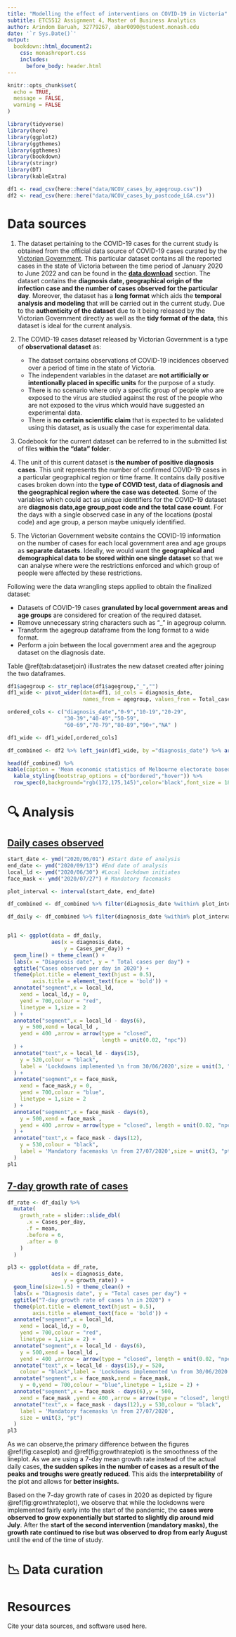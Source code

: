 ```yaml
---
title: "Modelling the effect of interventions on COVID-19 in Victoria"
subtitle: ETC5512 Assignment 4, Master of Business Analytics
author: Arindom Baruah, 32779267, abar0090@student.monash.edu
date: '`r Sys.Date()`'
output: 
  bookdown::html_document2:
    css: monashreport.css
    includes:
      before_body: header.html
---
```


```r
knitr::opts_chunk$set(
  echo = TRUE,
  message = FALSE,
  warning = FALSE
)
```


```r
library(tidyverse)
library(here)
library(ggplot2)
library(ggthemes)
library(ggthemes)
library(bookdown)
library(stringr)
library(DT)
library(kableExtra)
```



```r
df1 <- read_csv(here::here("data/NCOV_cases_by_agegroup.csv"))
df2 <- read_csv(here::here("data/NCOV_cases_by_postcode_LGA.csv"))
```

# Data sources

1. The dataset pertaining to the COVID-19 cases for the current study is obtained from the official data source of COVID-19 cases curated by the [Victorian Government](https://www.coronavirus.vic.gov.au). This particular dataset contains all the reported cases in the state of Victoria between the time period of January 2020 to June 2022 and can be found in the __[data download](https://www.coronavirus.vic.gov.au/victorian-coronavirus-covid-19-data)__ section. The dataset contains the __diagnosis date, geographical origin of the infection case and the number of cases observed for the particular day__. Moreover, the dataset has a __long format__ which aids the __temporal analysis and modeling__ that will be carried out in the current study. Due to the __authenticity of the dataset__ due to it being released by the Victorian Government directly as well as the __tidy format of the data__, this dataset is ideal for the current analysis.

2. The COVID-19 cases dataset released by Victorian Government is a type of __observational dataset__ as:

   - The dataset contains observations of COVID-19 incidences observed over a period of time in the state of Victoria.
   - The independent variables in the dataset are __not artificially or intentionally placed in specific units__ for the purpose of a study.
   - There is no scenario where only a specific group of people who are exposed to the virus are studied against the rest of the people who are not exposed to the virus which would have suggested an experimental data.
   - There is __no certain scientific claim__ that is expected to be validated using this dataset, as is usually the case for experimental data.
 
3. Codebook for the current dataset can be referred to in the submitted list of files __within the "data" folder__.
   
4. The unit of this current dataset is __the number of positive diagnosis cases__. This unit represents the number of confirmed COVID-19 cases in a particular geographical region or time frame. It contains daily positive cases broken down into the __type of COVID test, data of diagnosis and the geographical region where the case was detected__.
Some of the variables which could act as unique identifiers for the COVID-19 dataset are __diagnosis data,age group,post code and the total case count__. For the days with a single observed case in any of the locations (postal code) and age group, a person maybe uniquely identified. 

5. The Victorian Government website contains the COVID-19 information on the number of cases for each local government area and age groups as __separate datasets__. Ideally, we would want the __geographical and demographical data to be stored within one single dataset__ so that we can analyse where were the restrictions enforced and which group of people were affected by these restrictions.

Following were the data wrangling steps applied to obtain the finalized dataset:

- Datasets of COVID-19 cases __granulated by local government areas and age groups__ are considered for creation of the required dataset.
- Remove unnecessary string characters such as "_" in agegroup column.
- Transform the agegroup dataframe from the long format to a wide format.
- Perform a join between the local government area and the agegroup dataset on the diagnosis date.

Table \@ref(tab:datasetjoin) illustrates the new dataset created after joining the two dataframes.

```r

df1$agegroup <- str_replace(df1$agegroup,"_","")
df1_wide <- pivot_wider(data=df1, id_cols = diagnosis_date,
                        names_from = agegroup, values_from = Total_case_count)

ordered_cols <- c("diagnosis_date","0-9","10-19","20-29",
                  "30-39","40-49","50-59",
                  "60-69","70-79","80-89","90+","NA" )

df1_wide <- df1_wide[,ordered_cols]

df_combined <- df2 %>% left_join(df1_wide, by ="diagnosis_date") %>% arrange(diagnosis_date)

head(df_combined) %>%
kable(caption = 'Mean economic statistics of Melbourne electorate based on 2021 Census data',booktabs = TRUE) %>% 
  kable_styling(bootstrap_options = c("bordered","hover")) %>%
  row_spec(0,background="rgb(172,175,145)",color='black',font_size = 18,align = 'c')


```



# 🔍 Analysis

## <u> Daily cases observed </u>

```r

start_date <- ymd("2020/06/01") #Start date of analysis
end_date <- ymd("2020/09/13") #End date of analysis
local_ld <- ymd("2020/06/30") #Local lockdown initiates
face_mask <- ymd("2020/07/27") # Mandatory facemasks

plot_interval <- interval(start_date, end_date)

df_combined <- df_combined %>% filter(diagnosis_date %within% plot_interval) %>% mutate(Cumulative_case_count = cumsum(Total_case_count))

df_daily <- df_combined %>% filter(diagnosis_date %within% plot_interval) %>% group_by(diagnosis_date)  %>% summarise(Cases_per_day = sum(Total_case_count))


pl1 <- ggplot(data = df_daily,
              aes(x = diagnosis_date,
                  y = Cases_per_day)) +
  geom_line() + theme_clean() +
  labs(x = "Diagnosis date", y = " Total cases per day") +
  ggtitle("Cases observed per day in 2020") +
  theme(plot.title = element_text(hjust = 0.5),
        axis.title = element_text(face = 'bold')) +
  annotate("segment",x = local_ld,
    xend = local_ld,y = 0,
    yend = 700,colour = "red",
    linetype = 1,size = 2
  ) +
  annotate("segment",x = local_ld - days(6),
    y = 500,xend = local_ld ,
    yend = 400 ,arrow = arrow(type = "closed", 
                              length = unit(0.02, "npc"))
  ) +
  annotate("text",x = local_ld - days(15),
    y = 520,colour = "black",
    label = 'Lockdowns implemented \n from 30/06/2020',size = unit(3, "pt")
  ) +
  annotate("segment",x = face_mask,
    xend = face_mask,y = 0,
    yend = 700,colour = "blue",
    linetype = 1,size = 2
  ) +
  annotate("segment",x = face_mask - days(6),
    y = 500,xend = face_mask ,
    yend = 400 ,arrow = arrow(type = "closed", length = unit(0.02, "npc"))
  ) +
  annotate("text",x = face_mask - days(12),
    y = 530,colour = "black",
    label = 'Mandatory facemasks \n from 27/07/2020',size = unit(3, "pt")
  )
pl1


```

## <u> 7-day growth rate of cases </u>

```r
df_rate <- df_daily %>%
  mutate(
    growth_rate = slider::slide_dbl(
      .x = Cases_per_day,
      .f = mean,
      .before = 6,
      .after = 0
    )
  )
```

```r

pl3 <- ggplot(data = df_rate,
              aes(x = diagnosis_date,
                  y = growth_rate)) +
  geom_line(size=1.5) + theme_clean() +
  labs(x = "Diagnosis date", y = "Total cases per day") +
  ggtitle("7-day growth rate of cases \n in 2020") +
  theme(plot.title = element_text(hjust = 0.5),
        axis.title = element_text(face = 'bold')) +
  annotate("segment",x = local_ld,
    xend = local_ld,y = 0,
    yend = 700,colour = "red",
    linetype = 1,size = 2) +
  annotate("segment",x = local_ld - days(6),
    y = 500,xend = local_ld ,
    yend = 400 ,arrow = arrow(type = "closed", length = unit(0.02, "npc"))) +
  annotate("text",x = local_ld - days(15),y = 520,
    colour = "black",label = 'Lockdowns implemented \n from 30/06/2020',size = unit(3, "pt")) +
  annotate("segment",x = face_mask,xend = face_mask,
    y = 0,yend = 700,colour = "blue",linetype = 1,size = 2) +
  annotate("segment",x = face_mask - days(6),y = 500,
    xend = face_mask ,yend = 400 ,arrow = arrow(type = "closed", length = unit(0.02, "npc"))) +
  annotate("text",x = face_mask - days(12),y = 530,colour = "black",
    label = 'Mandatory facemasks \n from 27/07/2020',
    size = unit(3, "pt")
  )
pl3

```
As we can observe,the primary difference between the figures \@ref(fig:caseplot) and \@ref(fig:growthrateplot) is the smoothness of the lineplot. As we are using a 7-day mean growth rate instead of the actual daily cases, __the sudden spikes in the number of cases as a result of the peaks and troughs were greatly reduced__. This aids the __interpretability__ of the plot and allows for __better insights.__ 


Based on the 7-day growth rate of cases in 2020 as depicted by figure \@ref(fig:growthrateplot), we observe that while the lockdowns were implemented fairly early into the start of the pandemic, the __cases were observed to grow exponentially but started to slightly dip around mid July__. After the __start of the second intervention (mandatory masks), the growth rate continued to rise but was observed to drop from early August__ until the end of the time of study.


# 📉 Data curation


# Resources

Cite your data sources, and software used here. 



